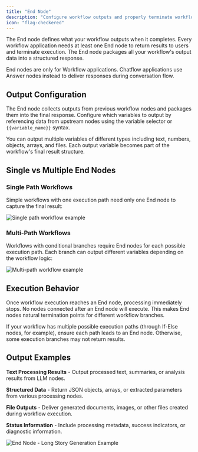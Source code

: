 ```yaml
---
title: "End Node"
description: "Configure workflow outputs and properly terminate workflow execution"
icon: "flag-checkered"
---
```


The End node defines what your workflow outputs when it completes. Every workflow application needs at least one End node to return results to users and terminate execution. The End node packages all your workflow's output data into a structured response.

<Info>
  End nodes are only for Workflow applications. Chatflow applications use Answer nodes instead to deliver responses during conversation flow.
</Info>

## Output Configuration

The End node collects outputs from previous workflow nodes and packages them into the final response. Configure which variables to output by referencing data from upstream nodes using the variable selector or `{{variable_name}}` syntax.

You can output multiple variables of different types including text, numbers, objects, arrays, and files. Each output variable becomes part of the workflow's final result structure.

## Single vs Multiple End Nodes

### Single Path Workflows

Simple workflows with one execution path need only one End node to capture the final result:

<Frame caption="Single path workflow with one End node">
  <img src="https://assets-docs.dify.ai/dify-enterprise-mintlify/en/guides/workflow/node/9e43961344d318e09af8d64464d81774.png" alt="Single path workflow example" />
</Frame>

### Multi-Path Workflows

Workflows with conditional branches require End nodes for each possible execution path. Each branch can output different variables depending on the workflow logic:

<Frame caption="Multi-path workflow with multiple End nodes">
  <img src="https://assets-docs.dify.ai/dify-enterprise-mintlify/en/guides/workflow/node/3cb3f5fea376265bede0a4ac5bcc1ddc.png" alt="Multi-path workflow example" />
</Frame>

## Execution Behavior

Once workflow execution reaches an End node, processing immediately stops. No nodes connected after an End node will execute. This makes End nodes natural termination points for different workflow branches.

If your workflow has multiple possible execution paths (through If-Else nodes, for example), ensure each path leads to an End node. Otherwise, some execution branches may not return results.

## Output Examples

**Text Processing Results** - Output processed text, summaries, or analysis results from LLM nodes.

**Structured Data** - Return JSON objects, arrays, or extracted parameters from various processing nodes.

**File Outputs** - Deliver generated documents, images, or other files created during workflow execution.

**Status Information** - Include processing metadata, success indicators, or diagnostic information.

<Frame caption="Complex workflow output example">
  <img src="https://assets-docs.dify.ai/dify-enterprise-mintlify/en/guides/workflow/node/a103792790447c1725c1da1176334cae.png" alt="End Node - Long Story Generation Example" />
</Frame>
